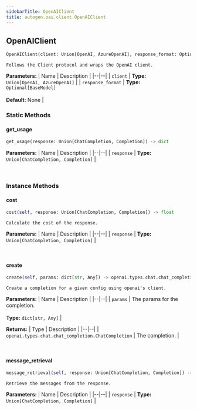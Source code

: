 ```yaml
---
sidebarTitle: OpenAIClient
title: autogen.oai.client.OpenAIClient
---
```

<h2 id="autogen.oai.client.OpenAIClient" class="doc doc-heading">
    <code class="doc-symbol doc-symbol-heading doc-symbol-class"></code>
    <span class="doc doc-object-name doc-class-name">OpenAIClient</span>
    <a href="#autogen.oai.client.OpenAIClient" class="headerlink" title="Permanent link"></a>
</h2>

```python
OpenAIClient(client: Union[OpenAI, AzureOpenAI], response_format: Optional[BaseModel] = None)
```

    Follows the Client protocol and wraps the OpenAI client.

<b>Parameters:</b>
| Name | Description |
|--|--|
| `client` | **Type:** `Union[OpenAI, AzureOpenAI]` |
| `response_format` | **Type:** `Optional[BaseModel]`<br/><br/>**Default:** None |

### Static Methods

<code class="doc-symbol doc-symbol-heading doc-symbol-method"></code>
#### get_usage
<a href="#autogen.oai.client.OpenAIClient.get_usage" class="headerlink" title="Permanent link"></a>

```python
get_usage(response: Union[ChatCompletion, Completion]) -> dict
```

    

<b>Parameters:</b>
| Name | Description |
|--|--|
| `response` | **Type:** `Union[ChatCompletion, Completion]` |

<br />

### Instance Methods

<code class="doc-symbol doc-symbol-heading doc-symbol-method"></code>
#### cost
<a href="#autogen.oai.client.OpenAIClient.cost" class="headerlink" title="Permanent link"></a>

```python
cost(self, response: Union[ChatCompletion, Completion]) -> float
```

    Calculate the cost of the response.

<b>Parameters:</b>
| Name | Description |
|--|--|
| `response` | **Type:** `Union[ChatCompletion, Completion]` |

<br />

<code class="doc-symbol doc-symbol-heading doc-symbol-method"></code>
#### create
<a href="#autogen.oai.client.OpenAIClient.create" class="headerlink" title="Permanent link"></a>

```python
create(self, params: dict[str, Any]) -> openai.types.chat.chat_completion.ChatCompletion
```

    Create a completion for a given config using openai's client.

<b>Parameters:</b>
| Name | Description |
|--|--|
| `params` | The params for the completion.<br/><br/>**Type:** `dict[str, Any]` |

<b>Returns:</b>
| Type | Description |
|--|--|
| `openai.types.chat.chat_completion.ChatCompletion` | The completion. |

<br />

<code class="doc-symbol doc-symbol-heading doc-symbol-method"></code>
#### message_retrieval
<a href="#autogen.oai.client.OpenAIClient.message_retrieval" class="headerlink" title="Permanent link"></a>

```python
message_retrieval(self, response: Union[ChatCompletion, Completion]) -> list[str] | list[openai.types.chat.chat_completion_message.ChatCompletionMessage]
```

    Retrieve the messages from the response.

<b>Parameters:</b>
| Name | Description |
|--|--|
| `response` | **Type:** `Union[ChatCompletion, Completion]` |

<br />